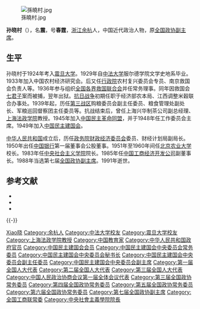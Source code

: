 [[File:孫曉村.jpg|thumb]]

'''孙晓村'''（{{bd|1906年|11月11日|1991年|5月4日|catIdx=Sun孙}}），名'''震'''，号'''春霆'''，[[浙江|浙江]][[余杭|余杭]]人，中国近代政治人物，原[[全国政协副主席|全国政协副主席]]。

== 生平 ==
孙晓村于1924年考入[[震旦大学|震旦大学]]。1929年自[[中法大学|中法大学]]服尔德学院文学史地系毕业。1933年加入中国农村经济研究会。后又任[[行政院|行政院]]农村复兴委员会专员、南京救国会负责人等。1936年参与组织[[全国各界救国联合会|全国各界救国联合会]]并任常务理事。同年因救国会[[七君子|七君子]]案而被捕，翌年出狱。[[抗日战争|抗日战争]]初期任职于经济部农本局、江西调整米穀联合办事处。1939年起，历任[[第三战区|第三战区]]购粮委员会副主任委员、粮食管理处副处长、军粮巡回督察团主任委员等。抗战结束后，曾任上海兴华制茶公司副总经理、[[上海法政学院|上海法政学院]]教授。1945年加入[[中国民主革命同盟|中国民主革命同盟]]，并于1948年任工作委员会主席。1949年加入[[中国民主建国会|中国民主建国会]]。

[[中华人民共和国|中华人民共和国]]成立后，历任[[政务院财政经济委员会|政务院财政经济委员会]]委员、财经计划局副局长。1950年出任[[中国银行|中国银行]]第一届董事会公股董事。1951年至1960年间任[[北京农业大学|北京农业大学]]校长。1983年任[[中央社会主义学院|中央社会主义学院]]院长。1985年任[[中国工商经济开发公司|中国工商经济开发公司]]副董事长。1988年当选第七届[[全国政协副主席|全国政协副主席]]。1991年逝世。

== 参考文献 ==
{{Reflist}}
{{ReflistH}}
*{{cite web|url=http://xyh.cau.edu.cn/see_personality.jsp?loginid=322|title=孙晓村|publisher=中国农业大学校友网}}{{dead link|date=2017年12月 |bot=InternetArchiveBot |fix-attempted=yes }}
*{{cite web|url=http://www.gov.cn/gjjg/2008-12/26/content_1188343.htm|title=孙晓村|publisher=中央政府门户网站|access-date=2011-09-30|archive-date=2020-11-26|archive-url=https://web.archive.org/web/20201126175130/http://www.gov.cn/gjjg/2008-12/26/content_1188343.htm}}
*{{cite web|url=http://www.cndca.org.cn/overView/centralLeader/disan/200808/t20080813_23120.html|title=孙晓村|publisher=中国民主建国会}}{{dead link|date=2017年12月 |bot=InternetArchiveBot |fix-attempted=yes }}
{{ReflistF}}

{{start box}}
{{s-ppo|cpc}}
{{s-vacant|last=[[吴玉章|吴玉章]]}}
{{s-title|[[中央社会主义学院|中央社会主义学院]]院长|1982年－1991年}}
{{s-after|[[杨纪珂|杨纪珂]]}}
{{s-ppo|{{PRC}}[[民主党派|民主党派]]}}
{{s-before|[[孙起孟|孙起孟]]}}
{{s-title|[[中国民主建国会|中国民主建国会]]中央委员会秘书长|1960年2月－1979年10月}}
{{s-after|[[黄凉尘|黄凉尘]]}}
{{s-par|prc-ncppcc}}
{{s-new}}
{{s-ttl|title=[[中国人民政治协商会议全国委员会文史资料委员会|中国人民政治协商会议全国委员会文史资料委员会]]主任|creation=[[中国人民政治协商会议第七届全国委员会|第七届]]|years=''1988年6月－1993年3月''}}
{{s-after|[[杨拯民|杨拯民]]}}
{{s-edu}}
{{s-before|[[乐天宇|乐天宇]]}}
{{s-title|[[北京农业大学|北京农业大学]]校长|1951年3月－1960年1月}}
{{s-after|[[陈漫远|陈漫远]]}}
{{end box}}

{{-}}
{{中国民主建国会第一届中央委员会}}
{{中国民主建国会第二届中央委员会}}
{{中国民主建国会第三届中央委员会}}
{{中国民主建国会第四届中央委员会}}
{{中华全国工商业联合会第四届执行委员会}}
{{中华全国工商业联合会第五届执行委员会}}
{{全国政协副主席}}

{{Authority control}}
{{DEFAULTSORT:Sun孙}}
[[Category:孙姓|Xiao晓]]
[[Category:余杭人|Category:余杭人]]
[[Category:中法大学校友|Category:中法大学校友]]
[[Category:震旦大学校友|Category:震旦大学校友]]
[[Category:上海法政学院教授|Category:上海法政学院教授]]
[[Category:中国教育家|Category:中国教育家]]
[[Category:中华人民共和国政府官员|Category:中华人民共和国政府官员]]
[[Category:中国民主建国会会员|Category:中国民主建国会会员]]
[[Category:中国民主建国会中央委员会常务委员|Category:中国民主建国会中央委员会常务委员]]
[[Category:中国民主建国会中央委员会秘书长|Category:中国民主建国会中央委员会秘书长]]
[[Category:中国民主建国会中央委员会副主任委员|Category:中国民主建国会中央委员会副主任委员]]
[[Category:中国民主建国会中央委员会副主席|Category:中国民主建国会中央委员会副主席]]
[[Category:第一届全国人大代表|Category:第一届全国人大代表]]
[[Category:第二届全国人大代表|Category:第二届全国人大代表]]
[[Category:第三届全国人大代表|Category:第三届全国人大代表]]
[[Category:中国人民政治协商会议第一届全体会议代表|Category:中国人民政治协商会议第一届全体会议代表]]
[[Category:第三届全国政协常务委员|Category:第三届全国政协常务委员]]
[[Category:第四届全国政协常务委员|Category:第四届全国政协常务委员]]
[[Category:第五届全国政协常务委员|Category:第五届全国政协常务委员]]
[[Category:第六届全国政协常务委员|Category:第六届全国政协常务委员]]
[[Category:第七届全国政协副主席|Category:第七届全国政协副主席]]
[[Category:全国工商联常委|Category:全国工商联常委]]
[[Category:中央社會主義學院院長|Category:中央社會主義學院院長]]